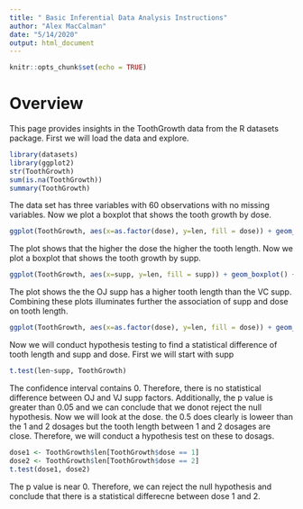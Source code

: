 ```yaml
---
title: " Basic Inferential Data Analysis Instructions"
author: "Alex MacCalman"
date: "5/14/2020"
output: html_document
---
```


```r
knitr::opts_chunk$set(echo = TRUE)
```
# Overview
This page provides insights in the ToothGrowth data from the R datasets package. First we will load the data and explore.
```r
library(datasets)
library(ggplot2)
str(ToothGrowth)
sum(is.na(ToothGrowth))
summary(ToothGrowth)
```

The data set has three variables with 60 observations with no missing variables. Now we plot a boxplot that shows the tooth growth by dose.

```r
ggplot(ToothGrowth, aes(x=as.factor(dose), y=len, fill = dose)) + geom_boxplot() +ggtitle("Tooth Growth Dispersion by Dose") + xlab("Dose") + ylab("Length")
```

The plot shows that the higher the dose the higher the tooth length. Now we plot a boxplot that shows the tooth growth by supp.

```r
ggplot(ToothGrowth, aes(x=supp, y=len, fill = supp)) + geom_boxplot() +ggtitle("Tooth Growth Dispersion by Supp") + xlab("Supp") + ylab("Length")
```

The plot shows the the OJ supp has a higher tooth length than the VC supp. Combining these plots illuminates further the association of supp and dose on tooth length.

```r
ggplot(ToothGrowth, aes(x=as.factor(dose), y=len, fill = dose)) + geom_boxplot() +ggtitle("Tooth Growth Dispersion by Dose") + xlab("Dose") + ylab("Length") + facet_wrap(~ supp)
```

Now we will conduct hypothesis testing to find a statistical difference of tooth length and supp and dose. First we will start with supp
```r
t.test(len~supp, ToothGrowth)
```

The confidence interval contains 0. Therefore, there is no statistical difference between OJ and VJ supp factors. Additionally, the p value is greater than 0.05 and we can conclude that we donot reject the null hypothesis. Now we will look at the dose. the 0.5 does clearly is loweer than the 1 and 2 dosages but the tooth length between 1 and 2 dosages are close. Therefore, we will conduct a hypothesis test on these to dosags. 

```r
dose1 <- ToothGrowth$len[ToothGrowth$dose == 1]
dose2 <- ToothGrowth$len[ToothGrowth$dose == 2]
t.test(dose1, dose2)
```

The p value is near 0. Therefore, we can reject the null hypothesis and conclude that there is a statistical differecne between dose 1 and 2. 




